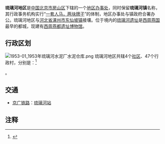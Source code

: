 {{中国乡级行政区|11/01/11/010/000
|景观照片文件名 = P70-3816977 Boxcar at Liulihe (20141203133235).JPG
|景观照片描述 = [[京广铁路|京广铁路]][[琉璃河站|琉璃河站]]
}}

'''琉璃河地区'''是[[中华人民共和国|中国]][[北京市|北京市]][[房山区|房山区]]下辖的一个[[地区办事处|地区办事处]]，同时保留'''琉璃河镇'''名称，其行政事务机构实行“[[一套人马，两块牌子|一套人马，两块牌子]]”的体制，地区办事处与镇政府合署办公。琉璃河地区与[[河北省|河北省]][[涿州市|涿州市]][[东仙坡镇|东仙坡镇]]接壤。位于境内的[[琉璃河遗址|琉璃河遗址]]是[[西周|西周]][[燕国|燕国]]最早的都城，现建有[[西周燕都遗址博物馆|西周燕都遗址博物馆]]。

== 行政区划 ==
[[File:1953-01_1953年琉璃河水泥厂水泥仓库.png|thumb]]
琉璃河地区共辖4个[[社区|社区]]、47个行政村，分别是：<ref>{{PRC admin/ref sgc|11/01/11/010/000}}</ref>

{{PRC admin/children|11/01/11/010/000}}。

== 交通 ==
* {{rint|cn|rail}}[[京广铁路|京广铁路]]：[[琉璃河站|琉璃河站]]

== 注释 ==
{{Reflist}}

{{PRC admin/navcat|11/01/11/010/000}}